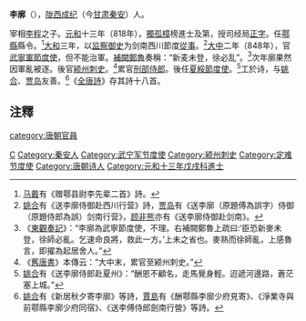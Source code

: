 '''李廓'''（{{bd|？||851年|catIdx=L}}），[[陇西|陇西]][[成纪|成纪]]（今[[甘肃|甘肃]][[秦安|秦安]]）人。

宰相[[李程|李程]]之子。[[元和_(唐朝)|元和]]十三年（818年），[[獨孤樟|獨孤樟]]榜進士及第，授司经局[[正字|正字]]。任[[鄠縣|鄠縣]]縣令。<ref>[[马戴|马戴]]有《赠鄠县尉李先辈二首》詩。</ref>[[大和_(唐朝)|大和]]三年，以[[监察御史|监察御史]]为剑南西川節度[[從事|從事]]。<ref>[[姚合|姚合]]有《送李廓侍御赴西川行营》詩，[[贾岛|贾岛]]有《送李廓（原題傅為誤字）侍御（原題侍郎為誤）剑南行营》，[[顾非熊|顾非熊]]亦有《送李廓侍御赴剑南》。</ref>[[大中_(唐朝)|大中]]二年（848年），官[[武寧軍|武寧軍]][[節度使|節度使]]，但不能治軍。[[補闕|補闕]][[鄭魯|鄭魯]]奏稱：“新麦未登，徐必乱”。<ref>《[[東觀奏記|東觀奏記]]》：“李廓為武寧節度使，不理。右補闕鄭魯上疏曰:‘臣恐新麥未登，徐師必亂。乞速命良將，救此一方。’上未之省也。麥熟而徐師亂，上感魯言，即擢為起居舍人。”</ref>次年廓果然因軍亂被逐。後官[[颍州|颍州]][[刺史|刺史]]。<ref>《[[舊唐書|舊唐書]]》本傳云：“大中末，累官至颍州刺史。”</ref>累官[[刑部|刑部]][[侍郎|侍郎]]。後任[[夏綏節度使|夏綏節度使]]。<ref>[[姚合|姚合]]有《送李廓侍郎赴夏州》：“酬恩不顧名，走馬覺身輕。迢遞河邊路，蒼茫塞上城。”</ref>工於诗，与[[姚合|姚合]]、[[贾岛|贾岛]]友善。<ref>[[姚合|姚合]]有《新居秋夕寄李廓》等詩，[[賈島|賈島]]有《酬鄠縣李廓少府見寄》、《淨業寺與前鄠縣李廓少府同宿》、《送李傅侍郎劍南行營》等詩。</ref>《[[全唐詩|全唐詩]]》存其詩十八首。

==注釋==
{{reflist|2}}

{{DEFAULTSORT:L}}
[[Category:李姓|C]]
[[Category:秦安人|Category:秦安人]]
[[category:唐朝官員|category:唐朝官員]]
[[Category:武宁军节度使|Category:武宁军节度使]]
[[Category:颍州刺史|Category:颍州刺史]]
[[Category:定难节度使|Category:定难节度使]]
[[Category:唐朝诗人|Category:唐朝诗人]]
[[Category:元和十三年戊戌科進士|Category:元和十三年戊戌科進士]]